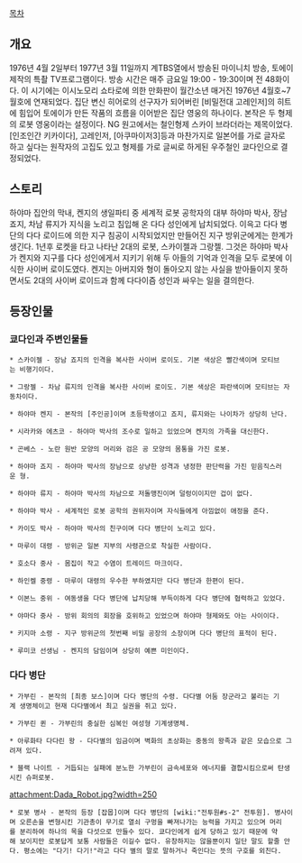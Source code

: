 [[목차]]
== 개요 ==
1976년 4월 2일부터 1977년 3월 11일까지 계TBS열에서 방송된 마이니치 방송, 토에이 제작의 특촬 TV프로그램이다. 방송 시간은 매주 금요일 19:00 - 19:30이며 전 48화이다. 이 시기에는 이시노모리 쇼타로에 의한 만화판이 월간소년 매거진 1976년 4월호~7월호에 연재되었다. 집단 변신 히어로의 선구자가 되어버린 [비밀전대 고레인저]의 히트에 힘입어 토에이가 만든 작품의 흐름을 이어받은 집단 영웅의 하나이다. 본작은 두 형제의 로봇 영웅이라는 설정이다. NG 원고에서는 철인형제 스카이 브라더라는 제목이었다. [인조인간 키카이다], 고레인저, [아쿠마이저3]등과 마찬가지로 일본어를 가로 글자로 하고 싶다는 원작자의 고집도 있고 형제를 가로 글씨로 하게된 우주철인 쿄다인으로 결정되었다.

== 스토리 ==
하야마 집안의 막내, 켄지의 생일파티 중 세계적 로봇 공학자의 대부 하야마 박사, 장남 죠지, 차남 류지가 지식을 노리고 침입해 온 다다 성인에게 납치되었다. 이윽고 다다 병단의 다다 로이드에 의한 지구 침공이 시작되었지만 만들어진 지구 방위군에게는 한계가 생긴다. 1년후 로켓을 타고 나타난 2대의 로봇, 스카이젤과 그랑젤. 그것은 하야마 박사가 켄지와 지구를 다다 성인에게서 지키기 위해 두 아들의 기억과 인격을 모두 로봇에 이식한 사이버 로이도였다. 켄지는 아버지와 형이 돌아오지 않는 사실을 받아들이지 못하면서도 2대의 사이버 로이드과 함께 다다이즘 성인과 싸우는 일을 결의한다.

== 등장인물 ==
=== 쿄다인과 주변인물들 ===
 * 스카이젤 - 장남 죠지의 인격을 복사한 사이버 로이도. 기본 색상은 빨간색이며 모티브는 비행기이다.

 * 그랑젤 - 차남 류지의 인격을 복사한 사이버 로이도. 기본 색상은 파란색이며 모티브는 자동차이다. 

 * 하야마 켄지 - 본작의 [주인공]이며 초등학생이고 죠지, 류지와는 나이차가 상당히 난다. 

 * 시라카와 에츠코 - 하야마 박사의 조수로 일하고 있었으며 켄지의 가족을 대신한다. 

 * 곤베스 - 노란 원반 모양의 머리와 검은 공 모양의 몸통을 가진 로봇.

 * 하야마 죠지 - 하야마 박사의 장남으로 상냥한 성격과 냉정한 판단력을 가진 믿음직스러운 형.

 * 하야마 류지 - 하야마 박사의 차남으로 저돌맹진이며 덜렁이이지만 겁이 없다.

 * 하야마 박사 - 세계적인 로봇 공학의 권위자이며 자식들에게 아낌없이 애정을 준다.

 * 카이도 박사 - 하야마 박사의 친구이며 다다 병단이 노리고 있다. 

 * 마루이 대령 - 방위군 일본 지부의 사령관으로 착실한 사람이다.

 * 호소다 중사 - 몸집이 작고 수염이 트레이드 마크이다.

 * 하인켈 중령 - 마루이 대령의 우수한 부하였지만 다다 병단과 한편이 된다.

 * 이본느 중위 - 여동생을 다다 병단에 납치당해 부득이하게 다다 병단에 협력하고 있었다.

 * 야마다 중사 - 방위 회의의​​ 회장을 호위하고 있었으며 하야마 형제와도 아는 사이이다. 

 * 키지마 소령 - 지구 방위군의 첫번째 비밀 공장의 소장이며 다다 병단의 표적이 된다.

 * 루미코 선생님 - 켄지의 담임이며 상당히 예쁜 미인이다.

=== 다다 병단 ===
 * 가부린 - 본작의 [최종 보스]이며 다다 병단의 수령. 다다별 어둠 장군라고 불리는 기계 생명체이고 현재 다다별에서 최고 실권을 쥐고 있다.  

 * 가부린 퀸 - 가부린의 충실한 심복인 여성형 기계생명체.

 * 아루화타 다다린 왕 - 다다별의 임금이며 벽화의 초상화는 중동의 왕족과 같은 모습으로 그려져 있다.

 * 블랙 나이트 - 거듭되는 실패에 분노한 가부린이 금속세포와 에너지를 결합시킴으로써 탄생시킨 슈퍼로봇.

attachment:Dada_Robot.jpg?width=250
 * 로봇 병사 - 본작의 등장 [잡몹]이며 다다 병단의 [wiki:"전투원#s-2" 전투원]. 병사이며 오른손을 변형시킨 기관총이 무기로 열쇠 구멍을 빠져나가는 능력을 가지고 있으며 머리를 분리하여 하나의 목을 다섯으로 만들수 있다. 쿄다인에게 쉽게 당하고 있기 때문에 약해 보이지만 로봇답게 보통 사람들은 이길수 없다. 유창하지는 않을뿐이지 일단 말도 할줄 안다. 평소에는 "다기! 다기!"라고 다다 별의 말로 말하거나 죽인다는 뜻의 구호를 외친다.
